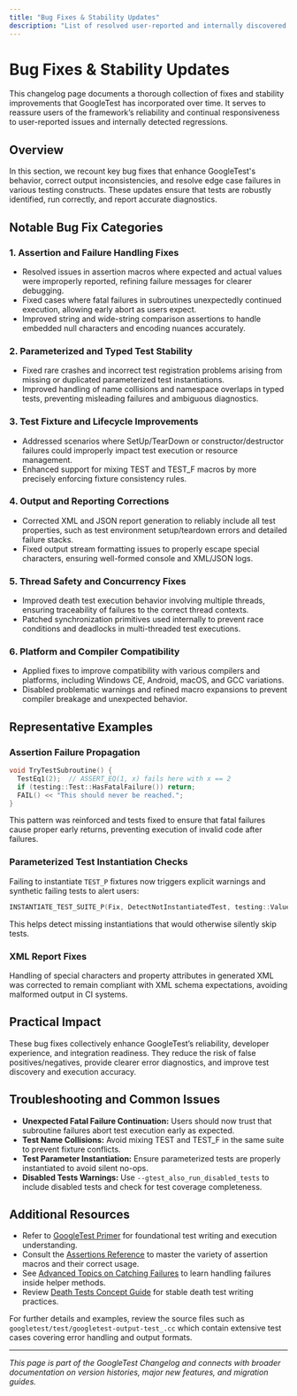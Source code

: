 ```yaml
---
title: "Bug Fixes & Stability Updates"
description: "List of resolved user-reported and internally discovered issues, including regression fixes and security patches, to assure users of the software’s reliability and responsiveness to community feedback."
---
```


# Bug Fixes & Stability Updates

This changelog page documents a thorough collection of fixes and stability improvements that GoogleTest has incorporated over time. It serves to reassure users of the framework’s reliability and continual responsiveness to user-reported issues and internally detected regressions.

## Overview

In this section, we recount key bug fixes that enhance GoogleTest's behavior, correct output inconsistencies, and resolve edge case failures in various testing constructs. These updates ensure that tests are robustly identified, run correctly, and report accurate diagnostics.

## Notable Bug Fix Categories

### 1. Assertion and Failure Handling Fixes
- Resolved issues in assertion macros where expected and actual values were improperly reported, refining failure messages for clearer debugging.
- Fixed cases where fatal failures in subroutines unexpectedly continued execution, allowing early abort as users expect.
- Improved string and wide-string comparison assertions to handle embedded null characters and encoding nuances accurately.

### 2. Parameterized and Typed Test Stability
- Fixed rare crashes and incorrect test registration problems arising from missing or duplicated parameterized test instantiations.
- Improved handling of name collisions and namespace overlaps in typed tests, preventing misleading failures and ambiguous diagnostics.

### 3. Test Fixture and Lifecycle Improvements
- Addressed scenarios where SetUp/TearDown or constructor/destructor failures could improperly impact test execution or resource management.
- Enhanced support for mixing TEST and TEST_F macros by more precisely enforcing fixture consistency rules.

### 4. Output and Reporting Corrections
- Corrected XML and JSON report generation to reliably include all test properties, such as test environment setup/teardown errors and detailed failure stacks.
- Fixed output stream formatting issues to properly escape special characters, ensuring well-formed console and XML/JSON logs.

### 5. Thread Safety and Concurrency Fixes
- Improved death test execution behavior involving multiple threads, ensuring traceability of failures to the correct thread contexts.
- Patched synchronization primitives used internally to prevent race conditions and deadlocks in multi-threaded test executions.

### 6. Platform and Compiler Compatibility
- Applied fixes to improve compatibility with various compilers and platforms, including Windows CE, Android, macOS, and GCC variations.
- Disabled problematic warnings and refined macro expansions to prevent compiler breakage and unexpected behavior.

## Representative Examples

### Assertion Failure Propagation
```cpp
void TryTestSubroutine() {
  TestEq1(2);  // ASSERT_EQ(1, x) fails here with x == 2
  if (testing::Test::HasFatalFailure()) return;
  FAIL() << "This should never be reached.";
}
```
This pattern was reinforced and tests fixed to ensure that fatal failures cause proper early returns, preventing execution of invalid code after failures.

### Parameterized Test Instantiation Checks

Failing to instantiate `TEST_P` fixtures now triggers explicit warnings and synthetic failing tests to alert users:
```cpp
INSTANTIATE_TEST_SUITE_P(Fix, DetectNotInstantiatedTest, testing::Values(1));
```
This helps detect missing instantiations that would otherwise silently skip tests.

### XML Report Fixes

Handling of special characters and property attributes in generated XML was corrected to remain compliant with XML schema expectations, avoiding malformed output in CI systems.

## Practical Impact

These bug fixes collectively enhance GoogleTest’s reliability, developer experience, and integration readiness. They reduce the risk of false positives/negatives, provide clearer error diagnostics, and improve test discovery and execution accuracy.

## Troubleshooting and Common Issues

- **Unexpected Fatal Failure Continuation:** Users should now trust that subroutine failures abort test execution early as expected.
- **Test Name Collisions:** Avoid mixing TEST and TEST_F in the same suite to prevent fixture conflicts.
- **Test Parameter Instantiation:** Ensure parameterized tests are properly instantiated to avoid silent no-ops.
- **Disabled Tests Warnings:** Use `--gtest_also_run_disabled_tests` to include disabled tests and check for test coverage completeness.

## Additional Resources

- Refer to [GoogleTest Primer](primer.md) for foundational test writing and execution understanding.
- Consult the [Assertions Reference](docs/reference/assertions.md) to master the variety of assertion macros and their correct usage.
- See [Advanced Topics on Catching Failures](docs/advanced.md#catching-failures) to learn handling failures inside helper methods.
- Review [Death Tests Concept Guide](concepts/scalability-and-advanced-testing/death-tests-concept.mdx) for stable death test writing practices.

For further details and examples, review the source files such as `googletest/test/googletest-output-test_.cc` which contain extensive test cases covering error handling and output formats.

---

*This page is part of the GoogleTest Changelog and connects with broader documentation on version histories, major new features, and migration guides.*

